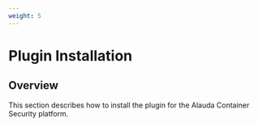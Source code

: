 ```yaml
---
weight: 5
---
```


# Plugin Installation

## Overview

This section describes how to install the plugin for the Alauda Container Security platform.    